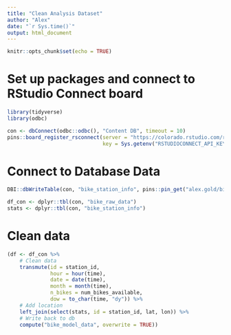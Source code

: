 ```yaml
---
title: "Clean Analysis Dataset"
author: "Alex"
date: "`r Sys.time()`"
output: html_document
---
```


```r
knitr::opts_chunk$set(echo = TRUE)
```

# Set up packages and connect to RStudio Connect board
```r
library(tidyverse)
library(odbc)

con <- dbConnect(odbc::odbc(), "Content DB", timeout = 10)
pins::board_register_rsconnect(server = "https://colorado.rstudio.com/rsc",
                               key = Sys.getenv("RSTUDIOCONNECT_API_KEY"))
```

# Connect to Database Data
```r
DBI::dbWriteTable(con, "bike_station_info", pins::pin_get("alex.gold/bike_station_info"), overwrite = TRUE)

df_con <- dplyr::tbl(con, "bike_raw_data")
stats <- dplyr::tbl(con, "bike_station_info")
```

# Clean data
```r
(df <- df_con %>% 
    # Clean data
    transmute(id = station_id, 
              hour = hour(time), 
              date = date(time), 
              month = month(time),
              n_bikes = num_bikes_available, 
              dow = to_char(time, "dy")) %>%
    # Add location
    left_join(select(stats, id = station_id, lat, lon)) %>%
    # Write back to db
    compute("bike_model_data", overwrite = TRUE))
```
